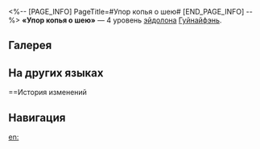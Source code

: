 <%-- [PAGE_INFO]
PageTitle=#Упор копья о шею#
[END_PAGE_INFO] --%>
{{Эйдолон Инфобокс
|Название         = Упор копья о шею
|Изображение      = Эйдолон Упор копья о шею.png
|Персонаж         = Гуйнайфэнь
|Уровень          = 4
|Длительность     = 
|Описание         = Гуйнайфэнь восстанавливает 2 ед. энергии каждый раз, когда наложенный ею статус Горение наносит урон.
|Свойство1        = 
|Масштабирование1 = 
}}
'''«Упор копья о шею»''' — 4 уровень [[эйдолон]]а [[Гуйнайфэнь]].

==Галерея==
{{Галерея|position=left|captionalign=center
|Персонаж Гуйнайфэнь Эйдолон 4.png|Осколок Эйдолона
}}

==На других языках==
{{На других языках
|en   = Blocking Pike with Neck
|zhs  = 金枪锁咽喉
|zht  = 金槍鎖咽喉
|ja   = {{Rubi|喉元|のどもと}}で{{Rubi|槍先受|やりさきう}}け{{Rubi|止|と}}め
|ko   = 창으로 목 찌르기
|es   = Parar una lanza con el cuello
|fr   = Bloquer des projectiles avec la tête
|ru   = Упор копья о шею
|th   = Blocking Pike with Neck
|vi   = Yết Hầu Chặn Giáo
|de   = Speer balancieren
|id   = Blocking Pike with Neck
|pt   = Bloqueando Lanças com o Pescoço
}}

==История изменений
{{История изменений|3.5}}

==Навигация==
{{Навык Навбокс|Гуйнайфэнь}}

[[en:]]